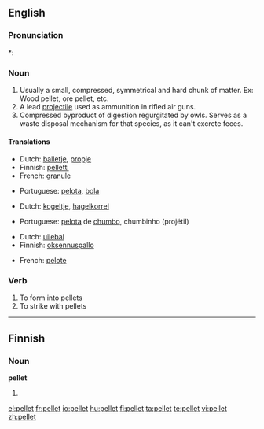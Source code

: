 ==English==

===Pronunciation===
*: {{rhymes|ɛlɪt}}

===Noun===
{{en-noun}}

# Usually a small, compressed, symmetrical and hard chunk of matter.  Ex: Wood pellet, ore pellet, etc.
# A lead [[projectile]] used as ammunition in rifled air guns.
# Compressed byproduct of digestion regurgitated by owls.  Serves as a waste disposal mechanism for that species, as it can't excrete feces.

====Translations====
{{trans-top|Usually a small, compressed, symmetrical and hard chunk of matter}}
* Dutch: [[balletje]], [[propje]]
* Finnish: [[pelletti]]
* French: [[granule]]
{{trans-mid}}
* Portuguese: [[pelota]], [[bolinha|bola]]
{{trans-bottom}}

{{trans-top|A lead projectile used as ammunition in rifled air guns}}
* Dutch: [[kogeltje]], [[hagelkorrel]]
{{trans-mid}}
* Portuguese: [[pelota]] de [[chumbo]], chumbinho (projétil)
{{trans-bottom}}

{{trans-top|Compressed byproduct of digestion regurgitated by owls}}
* Dutch: [[uilebal]]
* Finnish: [[oksennuspallo]]
{{trans-mid}}
* French: [[pelote]]
{{trans-bottom}}

===Verb===
{{en-verb}}

# To form into pellets
# To strike with pellets

----

==Finnish==

===Noun===
'''pellet'''

# {{plural of|pelle|lang=Finnish}}

[[el:pellet]]
[[fr:pellet]]
[[io:pellet]]
[[hu:pellet]]
[[fi:pellet]]
[[ta:pellet]]
[[te:pellet]]
[[vi:pellet]]
[[zh:pellet]]
